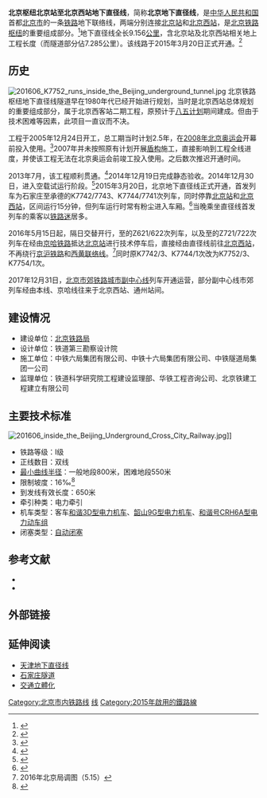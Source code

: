 {{Infobox rail system-route
|rail_name=北京地下直径线
|other_name=北京直通线<br>北京枢纽北京站至北京西站地下直径线<br>前三門隧道
|system_length={{convert|9.156|km|mi|3|abbr=on}}
|length_in_operation=
|total_length=
|tracklength=
|name_bgcolor=
|min_width=
|box_width=
|style=
|banner_color=blue
|sec_banner_color=
|third_banner_color=
|logo_filename=
|logo_width=
|logo_bgcolor=
|logo_alt=
|logo_note=
|image=201606 Z622 enters into Beijing underground tunnel.jpg
|imagesize=270px
|caption=Z622次列车进入北京地下直径线北京站端隧道口
|code_name=
|locale={{PRC}}[[北京市|北京市]]
|service_type=
|status=
|network=
|stations=
|start=
|lines=
|main_route=
|secondary_route=
|branch_route=
|standard=
|character=
|other_systems=
|main_stations=
|track=
|average_station_distance=
|max_speed=
|orbital_plane=
|track_gauge={{nowrap|{{RailGauge|standard|al=on}}}}
|gauge={{nowrap|{{RailGauge|standard|al=on}}}}
|distance_between_mainlines=
|min_radius=
|max_grade=
|elevation=
|control=
|block_signal=
|engine=
|electrified=50Hz 25,000V（[[交流電|交流]]）
|rollingstock=
|fleet_size=
|begin_operation=2015年3月20日
|end_operation=
|operation_note=
|open_operation=
|time_first=
|time_last=
|ridership=
|owner=
|operator=
|franchise=
|hq=
|key_person=
|website=
|route_map=
{{Routemap|lua=1
|style=border:0;font-size:13px;margin:auto;float:none
|collapsible=0
|map=
CONTg~~ ~~ ~~{{nowrap|{{RoutemapRoute|Licon=u|[[京哈铁路|京哈铁路]]往[[哈尔滨站|哈尔滨站]]方向、[[京沪铁路|京沪铁路]]往[[上海站|上海站]]方向}}}}
BHF~~ ~~[[北京站|北京站]]
tSTRa~~ ~~ ~~ ~~北京站侧入地口
utCONTgq\mtKRZtu\utCONTfq~~ ~~地铁5号线[[崇文门站|崇文门站]]<ref name=rdt1>[http://union.china.com.cn/csjs/txt/2013-01/28/content_5701681.htm 北京站列车明年“钻地”直通北京西站]. 2013-01-28</ref>
utCONTgq\mtKRZtu\utCONTfq~~ ~~地铁8号线[[前门站|前门站]]~~ ~~
utCONTgq\mtKRZtu\utCONTfq~~ ~~地铁4号线[[宣武门站|宣武门站]]<ref name=rdt1/>
utCONTgq\mtKRZto\utCONTfq ~~ ~~地铁19号线~~ ~~
tKRZW~~ ~~ ~~ ~~护城河<ref name=rdt1/>
uextCONTgq\emtKRZto\uextCONTfq~~ ~~地铁16号线~~ ~~暂未开通
tSTRe~~ ~~ ~~ ~~北京西站侧入地口
leer\ABZg+l\CONTfq~~ ~~ ~~{{RoutemapRoute|Licon=r|[[京九铁路|京九铁路]]往[[常平站|常平]]}}
BHF~~ ~~[[北京西站|北京西站]]
CONTf~~ ~~ ~~{{RoutemapRoute|Licon=d|[[西长铁路|西长铁路]]往[[良乡站|良乡]]、[[京西联络线|京西联络线]]往[[杜家坎线路所|杜家坎所]]}}
}}
|constructor=}}

'''北京枢纽北京站至北京西站地下直径线'''，简称'''北京地下直径线'''，是[[中华人民共和国|中华人民共和国]]首都[[北京市|北京市]]的一条[[鐵路運輸|铁路]]地下联络线，两端分别连接[[北京站|北京站]]和[[北京西站|北京西站]]，是[[北京铁路枢纽|北京铁路枢纽]]的重要组成部分。<ref name="gmw">{{cite web | url = http://www.gmw.cn/01gmrb/2005-12/25/content_351277.htm | title = 北京站至北京西站地下直径线动工 | author = 邵文杰 | publisher = 光明日报 | date = 2005-12-25 | accessdate = 2010-07-13 | archive-date = 2014-11-29 | archive-url = https://web.archive.org/web/20141129054011/http://www.gmw.cn/01gmrb/2005-12/25/content_351277.htm | dead-url = no }}</ref>地下直径线全长9.156[[公里|公里]]，含北京站及北京西站相关地上工程长度（而隧道部分佔7.285公里）。该线路于2015年3月20日正式开通。<ref>{{Cite web |url=http://news.sohu.com/20150309/n409529535.shtml |title=北京站-西站首开地下“火车摆渡” 20日开通直径线 |accessdate=2015-03-15 |archive-date=2015-03-11 |archive-url=https://web.archive.org/web/20150311162107/http://news.sohu.com/20150309/n409529535.shtml |dead-url=no }}</ref>

==历史==
[[File:201606_K7752_runs_inside_the_Beijing_underground_tunnel.jpg|thumb]]
北京铁路枢纽地下直径线隧道早在1980年代已经开始进行规划，当时是北京西站总体规划的重要组成部分，属于北京西客站二期工程，原预计于[[第八个五年计划_(中国)|八五计划]]期间建成。但由于技术困难等因素，此项目一直议而不决。

工程于2005年12月24日开工，总工期当时计划2.5年，在[[2008年夏季奥林匹克运动会|2008年北京奥运会]]开幕前投入使用。<ref>{{Cite web |title=北京两大火车站将通地下列车 2008年前建成 |work=新华网 |url=http://news.xinhuanet.com/newscenter/2005-01/26/content_2508379.htm |accessdate=2010-06-02 |archive-date=2014-12-02 |archive-url=https://web.archive.org/web/20141202015120/http://news.xinhuanet.com/newscenter/2005-01/26/content_2508379.htm |dead-url=no }}</ref>2007年并未按照原有计划开展[[隧道鑽挖機|盾构]]施工，直接影响到工程全线进度，并使该工程无法在北京奥运会前竣工投入使用。之后数次推迟开通时间。

2013年7月，该工程顺利贯通。<ref>{{Cite web |url=http://zhengwu.beijing.gov.cn/gzdt/bmdt/t1317902.htm |title=北京铁路地下直径线贯通 预计2015年初实现地下穿行 |accessdate=2013-07-27 |publisher=首都之窗 |date=2013年7月27日 |deadurl=yes |archiveurl=https://web.archive.org/web/20141129031737/http://zhengwu.beijing.gov.cn/gzdt/bmdt/t1317902.htm |archivedate=2014年11月29日 }}</ref>2014年12月19日完成静态验收。2014年12月30日，进入空载试运行阶段。<ref>{{cite news|url=http://politics.people.com.cn/n/2014/1231/c70731-26303450.html|title=北京站至西站地下线空载试运行|publisher=人民网|accessdate=2014-12-31|archive-date=2014-12-31|archive-url=https://web.archive.org/web/20141231180315/http://politics.people.com.cn/n/2014/1231/c70731-26303450.html|dead-url=no}}</ref>2015年3月20日，北京地下直径线正式开通，首发列车为石家庄至承德的K7742/7743、K7744/7741次列车，同时停靠[[北京站|北京站]]和[[北京西站|北京西站]]，区间运行15分钟，但列车运行时常有粉尘进入车厢。<ref>{{cite news|url=http://www.fawan.com.cn/html/2015-03/21/content_543117.htm|title=北京站-北京西站 乘火车15分钟就到|publisher=[[法制晚报|法制晚报]]|date=2015-03-21|accessdate=2015-03-21|deadurl=yes|archiveurl=https://archive.is/20150324012340/http://www.fawan.com.cn/html/2015-03/21/content_543117.htm|archivedate=2015-03-24}}</ref>当晚乘坐直径线首发列车的乘客以[[鐵道迷|铁路迷]]居多。

2016年5月15日起，隔日交替开行，{{站|沈阳北}}至{{站|北京西}}的Z621/622次列车，以及{{站|长春站}}至{{站|北京西站}}的Z721/722次列车在经由[[京哈铁路|京哈铁路]]抵达[[北京站|北京站]]进行技术停车后，直接经由直径线前往[[北京西站|北京西站]]，不再绕行[[京沪铁路|京沪铁路]]和[[京九铁路|西黄联络线]]。<ref>2016年北京局调图（5.15）</ref>同时原K7742/3、K7744/1次改为K7752/3、K7754/1次。

2017年12月31日，[[北京市郊铁路城市副中心线|北京市郊铁路城市副中心线]]列车开通运营，部分副中心线市郊列车经由本线、京哈线往来于北京西站、通州站间。

==建设情况==
*建设单位：[[中国铁路北京局集团有限公司|北京铁路局]]
*设计单位：铁道第三勘察设计院
*施工单位：中铁六局集团有限公司、中铁十六局集团有限公司、中铁隧道局集团一公司
*监理单位：铁道科学研究院工程建设监理部、华铁工程咨询公司、北京铁建工程建立有限公司

==主要技术标准==
[[File:201606_inside_the_Beijing_Underground_Cross_City_Railway.jpg|thumb]]]]
*铁路等级：I级
*正线数目：双线
*[[最小曲线半径|最小曲线半径]]：一般地段800米，困难地段550米
*限制坡度：16‰<ref>{{cite web|url=http://www.rebcenter.com/projectInfo/projectInfoContent.action?id=155|title=北京至北京西地下直径线|publisher=铁路建设工程网|accessdate=2014-03-17|deadurl=yes|archiveurl=https://archive.is/20140316170313/http://www.rebcenter.com/projectInfo/projectInfoContent.action?id=155|archivedate=2014-03-16}}</ref>
*到发线有效长度：650米
*牵引种类：电力牵引
*机车类型：客车[[和谐3D型电力机车|和谐3D型电力机车]]、[[韶山9G型电力机车|韶山9G型电力机车]]、[[和谐号CRH6型电力动车组|和谐号CRH6A型电力动车组]]
*闭塞类型：[[自动闭塞|自动闭塞]]

==参考文献==
*{{cite book|author=韩江平主编|title=中国铁道年鉴 2007|location=北京|publisher=中国铁道出版社|year=2007|issn=10096957}}
*{{cite book|author=吴利民主编|title=中国铁道年鉴 2006|location=北京|publisher=中国铁道出版社|year=2006|issn=10096957}}

==外部链接==
{{reflist}}
{{commonscat|Beijing Underground Cross City Railway}}

==延伸阅读==
* [[天津地下直径线|天津地下直径线]]
* [[石家庄隧道|石家庄隧道]]
* [[交通立體化|交通立體化]]

{{北京地下直径线|nocat}}
{{中国铁路|nocat}}
[[Category:北京市内铁路线|Category:北京市内铁路线]]
[[Category:中国铁路北京局集团有限公司|线]]
[[Category:2015年啟用的鐵路線|Category:2015年啟用的鐵路線]]